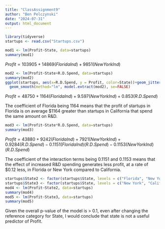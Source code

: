```yaml
---
title: "ClassAssignment9"
author: "Ben Pelczynski"
date: "2024-07-31"
output: html_document
---
```


```r
library(tidyverse)
startups <- read.csv("Startups.csv")
```


```r
mod1 <- lm(Profit~State, data=startups)
summary(mod1)
```

$Profit = 103905 + 14869(FloridaInd) + 9851(NewYorkInd)$

```r
mod2 <- lm(Profit~State+R.D.Spend, data=startups)
summary(mod2)
ggplot(startups, aes(x=R.D.Spend, y = Profit, color=State))+geom_jitter()+
  geom_smooth(method="lm", model.extract(mod2), se=FALSE)
```

$Profit = 48750 + 1164(FloridaInd) + 9.597(NewYorkInd) + 0.853(R.D.Spend)$

The coefficient of Florida being 1164 means that the profit of startups in Florida is on average $1164 greater than startups in California that spend the same amount on R&D.

```r
mod3 <- lm(Profit~State*R.D.Spend, data=startups)
summary(mod3)
```

$Profit = 43880 + 9242(FloridaInd) + 7921(NewYorkInd) + 0.9284(R.D.Spend) - 0.1151(FloridaInd)(R.D.Spend) - 0.1153(NewYorkInd)(R.D.Spend)$

The coefficient of the interaction terms being 0.1151 and 0.1153 means that the effect of increased R&D spending generates less profit, at a rate of $0.12 less, in Florida or New York compared to California.

```r
startups$State2 <- factor(startups$State, levels = c("Florida", "New York", "California"))
startups$State3 <- factor(startups$State, levels = c("New York", "California", "Florida"))
mod4 <- lm(Profit~State2, data=startups)
summary(mod4)
mod5 <- lm(Profit~State3, data=startups)
summary(mod5)
```

Given the overall p-value of the model is > 0.1, even after changing
the reference category for State, I would conclude that state is not a useful predictor of Profit.
